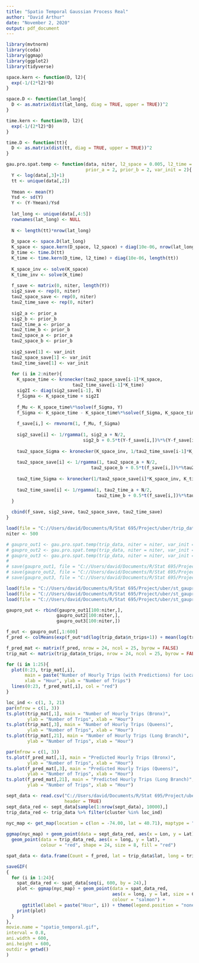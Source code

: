 ```yaml
---
title: "Spatio Temporal Gaussian Process Real"
author: "David Arthur"
date: "November 2, 2020"
output: pdf_document
---
```


```r
library(mvtnorm)
library(coda)
library(ggmap)
library(ggplot2)
library(tidyverse)

space.kern <- function(D, l2){
  exp(-1/(2*l2)*D)
}

space.D <- function(lat_long){
  D <- as.matrix(dist(lat_long, diag = TRUE, upper = TRUE))^2
}

time.kern <- function(D, l2){
  exp(-1/(2*l2)*D)
}

time.D <- function(tt){
  D <- as.matrix(dist(tt, diag = TRUE, upper = TRUE))^2
}

gau.pro.spat.temp <- function(data, niter, l2_space = 0.005, l2_time = 10,
                              prior_a = 2, prior_b = 2, var_init = 2){
  Y <- log(data[,3]+1)
  tt <- unique(data[,2])
  
  Ymean <- mean(Y)
  Ysd <- sd(Y)
  Y <- (Y-Ymean)/Ysd
  
  lat_long <- unique(data[,4:5])
  rownames(lat_long) <- NULL
  
  N <- length(tt)*nrow(lat_long)
  
  D_space <- space.D(lat_long)
  K_space <- space.kern(D_space, l2_space) + diag(10e-06, nrow(lat_long))
  D_time <- time.D(tt)
  K_time <- time.kern(D_time, l2_time) + diag(10e-06, length(tt))
  
  K_space_inv <- solve(K_space)
  K_time_inv <- solve(K_time)
  
  f_save <- matrix(0, niter, length(Y))
  sig2_save <- rep(0, niter)
  tau2_space_save <- rep(0, niter)
  tau2_time_save <- rep(0, niter)
  
  sig2_a <- prior_a
  sig2_b <- prior_b
  tau2_time_a <- prior_a
  tau2_time_b <- prior_b
  tau2_space_a <- prior_a
  tau2_space_b <- prior_b
  
  sig2_save[1] <- var_init
  tau2_space_save[1] <- var_init
  tau2_time_save[1] <- var_init
  
  for (i in 2:niter){
    K_space_time <- kronecker(tau2_space_save[i-1]*K_space,
                         tau2_time_save[i-1]*K_time)
    sig2I <- diag(sig2_save[i-1], N)
    f_Sigma <- K_space_time + sig2I
    
    f_Mu <- K_space_time%*%solve(f_Sigma, Y)
    f_Sigma <- K_space_time - K_space_time%*%solve(f_Sigma, K_space_time)
    
    f_save[i,] <- rmvnorm(1, f_Mu, f_Sigma)
    
    sig2_save[i] <- 1/rgamma(1, sig2_a + N/2, 
                             sig2_b + 0.5*t(Y-f_save[i,])%*%(Y-f_save[i,]))
    
    tau2_space_Sigma <- kronecker(K_space_inv, 1/tau2_time_save[i-1]*K_time_inv)
    
    tau2_space_save[i] <- 1/rgamma(1, tau2_space_a + N/2, 
                                tau2_space_b + 0.5*t(f_save[i,])%*%tau2_space_Sigma%*%f_save[i,])
    
    tau2_time_Sigma <- kronecker(1/tau2_space_save[i]*K_space_inv, K_time_inv)
    
    tau2_time_save[i] <- 1/rgamma(1, tau2_time_a + N/2, 
                                  tau2_time_b + 0.5*t(f_save[i,])%*%tau2_time_Sigma%*%f_save[i,])
  }
  
  cbind(f_save, sig2_save, tau2_space_save, tau2_time_save)
}

load(file = "C://Users/david/Documents/R/Stat 695/Project/uber/trip_data.RData")
niter <- 500

# gaupro_out1 <- gau.pro.spat.temp(trip_data, niter = niter, var_init = 100)
# gaupro_out2 <- gau.pro.spat.temp(trip_data, niter = niter, var_init = 10)
# gaupro_out3 <- gau.pro.spat.temp(trip_data, niter = niter, var_init = 0.01)
# 
# save(gaupro_out1, file = "C://Users/david/Documents/R/Stat 695/Project/uber/st_gaupro_out1.RData")
# save(gaupro_out2, file = "C://Users/david/Documents/R/Stat 695/Project/uber/st_gaupro_out2.RData")
# save(gaupro_out3, file = "C://Users/david/Documents/R/Stat 695/Project/uber/st_gaupro_out3.RData")

load(file = "C://Users/david/Documents/R/Stat 695/Project/uber/st_gaupro_out1.RData")
load(file = "C://Users/david/Documents/R/Stat 695/Project/uber/st_gaupro_out2.RData")
load(file = "C://Users/david/Documents/R/Stat 695/Project/uber/st_gaupro_out3.RData")

gaupro_out <- rbind(gaupro_out1[100:niter,],
                   gaupro_out2[100:niter,],
                   gaupro_out3[100:niter,])

f_out <- gaupro_out[,1:600]
f_pred <- colMeans(exp(f_out*sd(log(trip_data$n_trips+1)) + mean(log(trip_data$n_trips+1))))

f_pred_mat <- matrix(f_pred, nrow = 24, ncol = 25, byrow = FALSE)
trip_mat <- matrix(trip_data$n_trips, nrow = 24, ncol = 25, byrow = FALSE)

for (i in 1:25){
  plot(0:23, trip_mat[,i], 
       main = paste("Number of Hourly Trips (with Predictions) for Location", i),
       xlab = "Hour", ylab = "Number of Trips")
  lines(0:23, f_pred_mat[,i], col = "red")
}

loc_ind <- c(1, 3, 21)
par(mfrow = c(1, 3))
ts.plot(trip_mat[,1], main = "Number of Hourly Trips (Bronx)",
        ylab = "Number of Trips", xlab = "Hour")
ts.plot(trip_mat[,3], main = "Number of Hourly Trips (Queens)",
        ylab = "Number of Trips", xlab = "Hour")
ts.plot(trip_mat[,21], main = "Number of Hourly Trips (Long Branch)",
        ylab = "Number of Trips", xlab = "Hour")

par(mfrow = c(1, 3))
ts.plot(f_pred_mat[,1], main = "Predicted Hourly Trips (Bronx)",
        ylab = "Number of Trips", xlab = "Hour")
ts.plot(f_pred_mat[,3], main = "Predicted Hourly Trips (Queens)",
        ylab = "Number of Trips", xlab = "Hour")
ts.plot(f_pred_mat[,21], main = "Predicted Hourly Trips (Long Branch)",
        ylab = "Number of Trips", xlab = "Hour")

sept_data <- read.csv("C://Users/david/Documents/R/Stat 695/Project/uber/sep_2014.csv",
                      header = TRUE)
sept_data_red <- sept_data[sample(1:nrow(sept_data), 10000),]
trip_data_red <- trip_data %>% filter(cluster %in% loc_ind)
  
nyc_map <- get_map(location = c(lon = -74.00, lat = 40.71), maptype = "terrain", zoom = 10)

ggmap(nyc_map) + geom_point(data = sept_data_red, aes(x = Lon, y = Lat), alpha = 0.1) + 
  geom_point(data = trip_data_red, aes(x = long, y = lat), 
             colour = "red", shape = 24, size = 8, fill = "red")

spat_data <- data.frame(Count = f_pred, lat = trip_data$lat, long = trip_data$long)

saveGIF(
{
  for (i in 1:24){
    spat_data_red <- spat_data[seq(i, 600, by = 24),]
    plot <- ggmap(nyc_map) + geom_point(data = spat_data_red, 
                                        aes(x = long, y = lat, size = Count),
                                        colour = "salmon") +
      ggtitle(label = paste("Hour", i)) + theme(legend.position = "none")
    print(plot)
  }
},
movie.name = "spatio_temporal.gif", 
interval = 0.8, 
ani.width = 600, 
ani.height = 600,
outdir = getwd()
)
```

